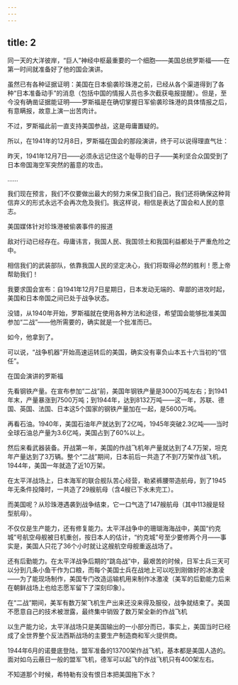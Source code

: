 ```yaml
---
---
---
```

title: 2
---



同一天的大洋彼岸，“巨人”神经中枢最重要的一个细胞——美国总统罗斯福——在第一时间就准备好了他的国会演讲。

虽然已有各种证据证明：美国在日本偷袭珍珠港之前，已经从各个渠道得到了各种“日本准备动手”的消息（包括中国的情报人员也多次截获电报提醒）。但是，至今没有确凿证据能证明——罗斯福是在确切掌握日军偷袭珍珠港的具体情报之后，有意瞒报，故意上演一出苦肉计。

不过，罗斯福此前一直支持美国参战，这是毋庸置疑的。

所以，在1941年的12月8日，罗斯福在国会的那段演讲，终于可以说得理直气壮：

昨天，1941年12月7日——必须永远记住这个耻辱的日子——美利坚合众国受到了日本帝国海空军突然的蓄意的攻击。

……

我们现在预言，我们不仅要做出最大的努力来保卫我们自己，我们还将确保这种背信弃义的形式永远不会再次危及我们。我这样说，相信是表达了国会和人民的意志。

美国媒体针对珍珠港被偷袭事件的报道



敌对行动已经存在。毋庸讳言，我国人民、我国领土和我国利益都处于严重危险之中。

相信我们的武装部队，依靠我国人民的坚定决心，我们将取得必然的胜利！愿上帝帮助我们！

我要求国会宣布：自1941年12月7日星期日，日本发动无端的、卑鄙的进攻时起，美国和日本帝国之间已处于战争状态。

没错，从1940年开始，罗斯福就在使用各种方法和途径，希望国会能够批准美国参加“二战”——他所需要的，确实就是一个批准而已。

如今，他拿到了。

可以说，“战争机器”开始高速运转后的美国，确实没有辜负山本五十六当初的“信任”。

在国会演讲的罗斯福



先看钢铁产量。在宣布参加“二战”前，美国年钢铁产量是3000万吨左右；到1941年末，产量暴涨到7500万吨；到1944年，达到8132万吨——这一年，苏联、德国、英国、法国、日本这5个国家的钢铁产量加在一起，是5600万吨。

再看石油。1940年，美国石油年产就达到了2亿吨，1945年突破2.3亿吨——当时全球石油总产量为3.6亿吨，美国占到了60%以上。

然后来看武器装备。开战第一年，美国的作战飞机年产量就达到了4.7万架，坦克年产量达到了3万辆。整个“二战”期间，日本前后一共造了不到7万架作战飞机，1944年，美国一年就造了近10万架。

在太平洋战场上，日本海军的联合舰队苦心经营，勒紧裤腰带造航母，到了1945年无条件投降时，一共造了29艘航母（含4艘已下水未完工）。

而美国呢？从珍珠港遇袭到战争结束，它一口气造了147艘航母（其中113艘是轻型航母）。

不仅仅是生产能力，还有修复能力。太平洋战争中的珊瑚海海战中，美国“约克城”号航空母舰被日机重创，按日本人的估计，“约克城”号至少要修两个月——事实是，美国人只花了36个小时就让这艘航空母舰重返战场了。

还有后勤能力。在太平洋战争后期的“跳岛战”中，最艰苦的时候，日军士兵三天可以分到几条小鱼干作为口粮，而每个美国士兵在战地上可以吃到刚做好的冰激凌——为了能现场制作，美国专门改造运输机用来制作冰激凌（美军的后勤能力后来在朝鲜战场上也给志愿军留下了深刻印象）。

在“二战”期间，美军有数万架飞机生产出来还没来得及服役，战争就结束了。美国不愿意自己的技术被泄露，最终集中销毁了数万架全新的作战飞机



以生产能力论，太平洋战场只是美国输出的一小部分而已，事实上，美国当时已经成了全世界整个反法西斯战场的主要生产制造商和军火提供商。

1944年6月的诺曼底登陆，盟军准备的13700架作战飞机，基本都是美国人造的。面对如乌云蔽日一般的盟军飞机，德军可以起飞的作战飞机只有400架左右。

不知道那个时候，希特勒有没有恨日本把美国拖下水？